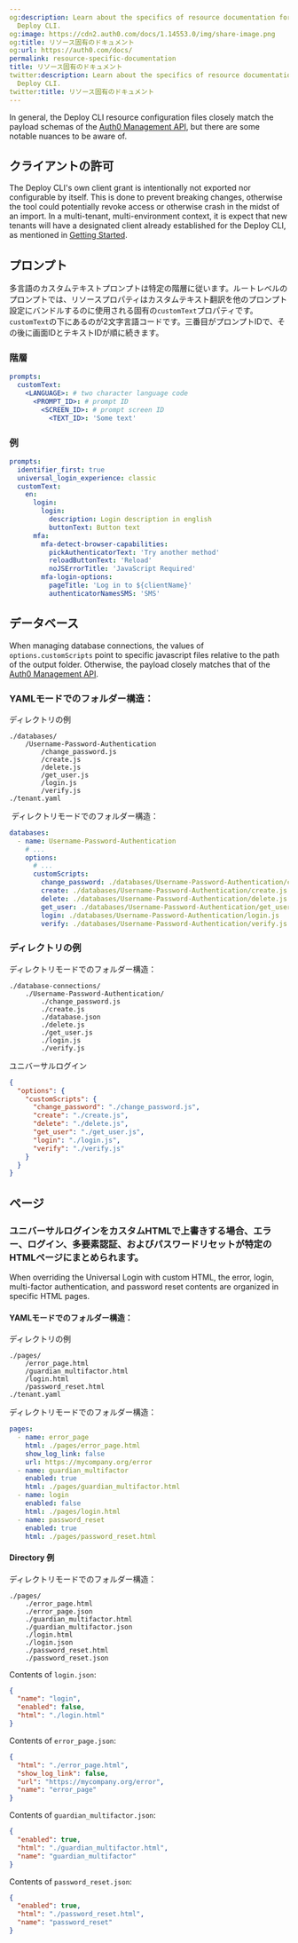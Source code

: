```yaml
---
og:description: Learn about the specifics of resource documentation for the Auth0
  Deploy CLI.
og:image: https://cdn2.auth0.com/docs/1.14553.0/img/share-image.png
og:title: リソース固有のドキュメント
og:url: https://auth0.com/docs/
permalink: resource-specific-documentation
title: リソース固有のドキュメント
twitter:description: Learn about the specifics of resource documentation for the Auth0
  Deploy CLI.
twitter:title: リソース固有のドキュメント
---
```


In general, the Deploy CLI resource configuration files closely match the payload schemas of the [Auth0 Management API](https://auth0.com/docs/api/management/v2), but there are some notable nuances to be aware of.

## クライアントの許可

The Deploy CLI's own client grant is intentionally not exported nor configurable by itself. This is done to prevent breaking changes, otherwise the tool could potentially revoke access or otherwise crash in the midst of an import. In a multi-tenant, multi-environment context, it is expect that new tenants will have a designated client already established for the Deploy CLI, as mentioned in [Getting Started](/docs/deploy-monitor/deploy-cli-tool).

## プロンプト

多言語のカスタムテキストプロンプトは特定の階層に従います。ルートレベルのプロンプトでは、リソースプロパティはカスタムテキスト翻訳を他のプロンプト設定にバンドルするのに使用される固有の`customText`プロパティです。`customText`の下にあるのが2文字言語コードです。三番目がプロンプトIDで、その後に画面IDとテキストIDが順に続きます。

### 階層

```yaml lines
prompts:
  customText:
    <LANGUAGE>: # two character language code
      <PROMPT_ID>: # prompt ID
        <SCREEN_ID>: # prompt screen ID
          <TEXT_ID>: 'Some text'
```






### 例

```yaml lines
prompts:
  identifier_first: true
  universal_login_experience: classic
  customText:
    en:
      login:
        login:
          description: Login description in english
          buttonText: Button text
      mfa:
        mfa-detect-browser-capabilities:
          pickAuthenticatorText: 'Try another method'
          reloadButtonText: 'Reload'
          noJSErrorTitle: 'JavaScript Required'
        mfa-login-options:
          pageTitle: 'Log in to ${clientName}'
          authenticatorNamesSMS: 'SMS'
```






## データベース

When managing database connections, the values of `options.customScripts` point to specific javascript files relative to the path of the output folder. Otherwise, the payload closely matches that of the [Auth0 Management API](https://auth0.com/docs/api/management/v2#!/Connections/post_connections).

### YAMLモードでのフォルダー構造：

ディレクトリの例

```text lines
./databases/
    /Username-Password-Authentication
        /change_password.js   
        /create.js   
        /delete.js   
        /get_user.js   
        /login.js   
        /verify.js   
./tenant.yaml
```






 ディレクトリモードでのフォルダー構造：

```yaml lines
databases:
  - name: Username-Password-Authentication
    # ...
    options:
      # ...
      customScripts:
        change_password: ./databases/Username-Password-Authentication/change_password.js
        create: ./databases/Username-Password-Authentication/create.js
        delete: ./databases/Username-Password-Authentication/delete.js
        get_user: ./databases/Username-Password-Authentication/get_user.js
        login: ./databases/Username-Password-Authentication/login.js
        verify: ./databases/Username-Password-Authentication/verify.js
```






### ディレクトリの例

ディレクトリモードでのフォルダー構造：

```text lines
./database-connections/
    ./Username-Password-Authentication/
        ./change_password.js
        ./create.js
        ./database.json
        ./delete.js
        ./get_user.js
        ./login.js
        ./verify.js
```






ユニバーサルログイン

```json lines
{
  "options": {
    "customScripts": {
      "change_password": "./change_password.js",
      "create": "./create.js",
      "delete": "./delete.js",
      "get_user": "./get_user.js",
      "login": "./login.js",
      "verify": "./verify.js"
    }
  }
}
```






## ページ

### ユニバーサルログインをカスタムHTMLで上書きする場合、エラー、ログイン、多要素認証、およびパスワードリセットが特定のHTMLページにまとめられます。

When overriding the <Tooltip tip="Universal Login: Your application redirects to Universal Login, hosted on Auth0's Authorization Server, to verify a user's identity." cta="View Glossary" href="/docs/glossary?term=Universal+Login">Universal Login</Tooltip> with custom HTML, the error, login, <Tooltip tip="Universal Login: Your application redirects to Universal Login, hosted on Auth0's Authorization Server, to verify a user's identity." cta="View Glossary" href="/docs/glossary?term=multi-factor+authentication">multi-factor authentication</Tooltip>, and password reset contents are organized in specific HTML pages.

#### YAMLモードでのフォルダー構造：

ディレクトリの例

```text lines
./pages/
    /error_page.html
    /guardian_multifactor.html
    /login.html
    /password_reset.html
./tenant.yaml
```






ディレクトリモードでのフォルダー構造：

```yaml lines
pages:
  - name: error_page
    html: ./pages/error_page.html
    show_log_link: false
    url: https://mycompany.org/error
  - name: guardian_multifactor
    enabled: true
    html: ./pages/guardian_multifactor.html
  - name: login
    enabled: false
    html: ./pages/login.html
  - name: password_reset
    enabled: true
    html: ./pages/password_reset.html
```






#### Directory 例

ディレクトリモードでのフォルダー構造：

```text lines
./pages/
    ./error_page.html
    ./error_page.json
    ./guardian_multifactor.html
    ./guardian_multifactor.json
    ./login.html
    ./login.json
    ./password_reset.html
    ./password_reset.json
```






Contents of `login.json`:

```json lines
{
  "name": "login",
  "enabled": false,
  "html": "./login.html"
}
```






Contents of `error_page.json`:

```json lines
{
  "html": "./error_page.html",
  "show_log_link": false,
  "url": "https://mycompany.org/error",
  "name": "error_page"
}
```






Contents of `guardian_multifactor.json`:

```json lines
{
  "enabled": true,
  "html": "./guardian_multifactor.html",
  "name": "guardian_multifactor"
}
```






Contents of `password_reset.json`:

```json lines
{
  "enabled": true,
  "html": "./password_reset.html",
  "name": "password_reset"
}
```